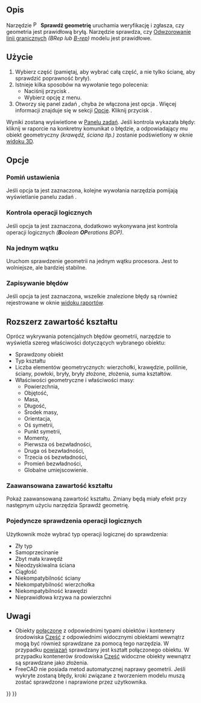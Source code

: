 <languages/>

{{Docnav/pl
|[[Part_XOR/pl|Logiczny XOR]]
|[[Part_Defeaturing/pl|Usuwanie cech]]
|[[Part_Workbench/pl|środowisko pracy Część]]
|IconL=Part_XOR.svg
|IconR=Part_Defeaturing.svg
|IconC=Workbench_Part.svg
}}

{{GuiCommand/pl
|Name=Part CheckGeometry‏‎
|Name/pl=Część: Sprawdź geometrię
|MenuLocation=Część → Sprawdź geometrię
|Workbenches=[[Part_Workbench/pl|Część]]
}}

<span id="Description"></span>
==Opis==

<div class="mw-translate-fuzzy">
Narzędzie [[Image:Part_CheckGeometry.svg|16px]] '''Sprawdź geometrię''' uruchamia weryfikację i zgłasza, czy geometria jest prawidłową bryłą. Narzędzie sprawdza, czy [https://en.wikipedia.org/wiki/Boundary_representation Odwzorowanie linii granicznych] ''(BRep lub [[Glossary/pl#B|B-rep]])'' modelu jest prawidłowe.
</div>

<span id="Usage"></span>
==Użycie==

# Wybierz część (pamiętaj, aby wybrać całą część, a nie tylko ścianę, aby sprawdzić poprawność bryły). 
# Istnieje kilka sposobów na wywołanie tego polecenia:
#* Naciśnij przycisk {{Button|[[Image:Part_CheckGeometry.svg|16px]] [[Part_CheckGeometry/pl|Sprawdź geometrię]]}}.
#* Wybierz opcję {{MenuCommand|Część → [[Image:Part_CheckGeometry.svg|16px]] Sprawdź geometrię}} z menu.
# Otworzy się panel zadań {{MenuCommand|Ustawienia}}, chyba że włączona jest opcja {{MenuCommand|Pomiń ustawienia}}. Więcej informacji znajduje się w sekcji [[#Opcje|Opcje]]. Kliknij przycisk {{Button|Uruchom sprawdzanie}}.

Wyniki zostaną wyświetlone w [[Task_panel/pl|Panelu zadań]]. Jeśli kontrola wykazała błędy: kliknij w raporcie na konkretny komunikat o błędzie, a odpowiadający mu obiekt geometryczny ''(krawędź, ściana itp.)'' zostanie podświetlony w oknie [[3D_view/pl|widoku 3D]].

<span id="Options"></span>
==Opcje==

<span id="Skip_settings_page"></span>
===Pomiń ustawienia===

Jeśli opcja ta jest zaznaczona, kolejne wywołania narzędzia pomijają wyświetlanie panelu zadań {{MenuCommand|Ustawienia}}.

<span id="Run_boolean_operation_check"></span>
===Kontrola operacji logicznych===

Jeśli opcja ta jest zaznaczona, dodatkowo wykonywana jest kontrola operacji logicznych ''('''B'''oolean '''OP'''erations BOP)''.

<span id="Single-threaded"></span>
===Na jednym wątku===

Uruchom sprawdzenie geometrii na jednym wątku procesora. Jest to wolniejsze, ale bardziej stabilne.

<span id="Log_errors"></span>
===Zapisywanie błędów===

Jeśli opcja ta jest zaznaczona, wszelkie znalezione błędy są również rejestrowane w oknie [[Report_view/pl|widoku raportów]].

<span id="Expand_shape_Content"></span>
==Rozszerz zawartość kształtu==

Oprócz wykrywania potencjalnych błędów geometrii, narzędzie to wyświetla szereg właściwości dotyczących wybranego obiektu:
* Sprawdzony obiekt
* Typ kształtu
* Liczba elementów geometrycznych: wierzchołki, krawędzie, polilinie, ściany, powłoki, bryły, bryły złożone, złożenia, suma kształtów.
* Właściwości geometryczne i właściwości masy:
** Powierzchnia,
** Objętość,
** Masa,
** Długość,
** Środek masy,
** Orientacja,
** Oś symetrii,
** Punkt symetrii,
** Momenty,
** Pierwsza oś bezwładności,
** Druga oś bezwładności,
** Trzecia oś bezwładności,
** Promień bezwładności,
** Globalne umiejscowienie.

<span id="Advanced_shape_content"></span>
===Zaawansowana zawartość kształtu===

Pokaż zaawansowaną zawartość kształtu. Zmiany będą miały efekt przy następnym użyciu narzędzia Sprawdź geometrię.

<span id="Individual_boolean_operation_checks"></span>
===Pojedyncze sprawdzenia operacji logicznych===

Użytkownik może wybrać typ operacji logicznej do sprawdzenia:
* Zły typ
* Samoprzecinanie
* Zbyt mała krawędź
* Nieodzyskiwalna ściana
* Ciągłość
* Niekompatybilność ściany
* Niekompatybilność wierzchołka
* Niekompatybilność krawędzi
* Nieprawidłowa krzywa na powierzchni

<span id="Notes"></span>
==Uwagi==

* Obiekty [[App_Link/pl|połączone]] z odpowiednimi typami obiektów i kontenery środowiska [[App_Part/pl|Część]] z odpowiednimi widocznymi obiektami wewnątrz mogą być również sprawdzane za pomocą tego narzędzia. W przypadku [[App_Link/pl|powiązań]] sprawdzany jest kształt połączonego obiektu. W przypadku kontenerów środowiska [[App_Part/pl|Część]] widoczne obiekty wewnątrz są sprawdzane jako złożenia. {{Version/pl|0.20}}
* FreeCAD nie posiada metod automatycznej naprawy geometrii. Jeśli wykryte zostaną błędy, kroki związane z tworzeniem modelu muszą zostać sprawdzone i naprawione przez użytkownika.


{{Docnav/pl
|[[Part_XOR/pl|Logiczny XOR]]
|[[Part_Defeaturing/pl|Usuwanie cech]]
|[[Part_Workbench/pl|środowisko pracy Część]]
|IconL=Part_XOR.svg
|IconR=Part_Defeaturing.svg
|IconC=Workbench_Part.svg
}}

{{Part_Tools_navi{{#translation:}}}}
{{Userdocnavi{{#translation:}}}}
